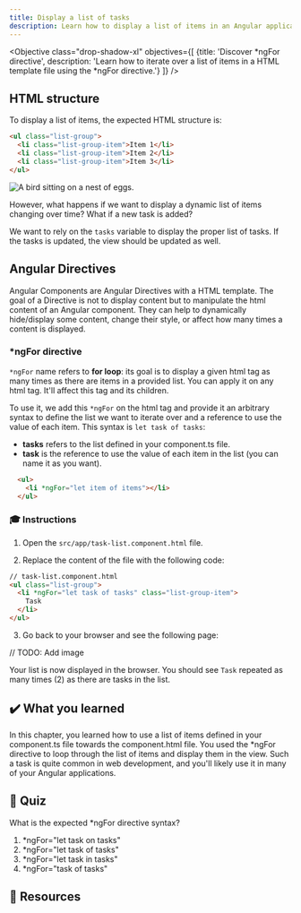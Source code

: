 ```yaml
---
title: Display a list of tasks
description: Learn how to display a list of items in an Angular application.
---
```



<Objective class="drop-shadow-xl" objectives={[
    {title: 'Discover *ngFor directive', description: 'Learn how to iterate over a list of items in a HTML template file using the *ngFor directive.'}
]} />

## HTML structure

To display a list of items, the expected HTML structure is:

```html
<ul class="list-group">
  <li class="list-group-item">Item 1</li>
  <li class="list-group-item">Item 2</li>
  <li class="list-group-item">Item 3</li>
</ul>
```

<Image class="shadow-xl rounded-xl" src={staticImg} alt="A bird sitting on a nest of eggs."/>

However, what happens if we want to display a dynamic list of items changing over time?
What if a new task is added?

We want to rely on the `tasks` variable to display the proper list of tasks.
If the tasks is updated, the view should be updated as well.

## Angular Directives

Angular Components are Angular Directives with a HTML template.
The goal of a Directive is not to display content but to manipulate the html content of an Angular component.
They can help to dynamically hide/display some content, change their style, or affect how many times a content is displayed.

### *ngFor directive

`*ngFor` name refers to **for loop**: its goal is to display a given html tag as many times as there are items in a provided list.
You can apply it on any html tag. It'll affect this tag and its children.

To use it, we add this `*ngFor` on the html tag and provide it an arbitrary syntax to define the list we want to iterate over and a reference to use the value of each item.
This syntax is `let task of tasks`:

- **tasks** refers to the list defined in your component.ts file.
- **task** is the reference to use the value of each item in the list (you can name it as you want).

```html
  <ul>
    <li *ngFor="let item of items"></li>
  </ul>
```

### 🎓 Instructions

1. Open the `src/app/task-list.component.html` file.

2. Replace the content of the file with the following code:

```html
// task-list.component.html
<ul class="list-group">
  <li *ngFor="let task of tasks" class="list-group-item">
    Task
  </li>
</ul>
```

3. Go back to your browser and see the following page:

// TODO: Add image

Your list is now displayed in the browser.
You should see `Task` repeated as many times (2) as there are tasks in the list.

## ✔️ What you learned

In this chapter, you learned how to use a list of items defined in your component.ts file towards the component.html file.
You used the *ngFor directive to loop through the list of items and display them in the view.
Such a task is quite common in web development, and you'll likely use it in many of your Angular applications.

## 🚦 Quiz

What is the expected *ngFor directive syntax?

1. *ngFor="let task on tasks"
2. *ngFor="let task of tasks"
3. *ngFor="let task in tasks"
4. *ngFor="task of tasks"

## 🔗 Resources



